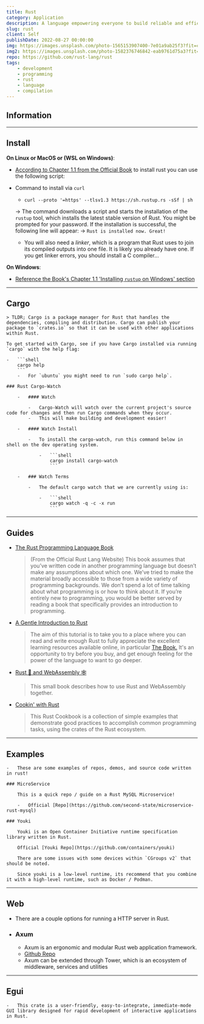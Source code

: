```yaml
---
title: Rust
category: Application
description: A language empowering everyone to build reliable and efficient software.
slug: rust
client: Self
publishDate: 2022-08-27 00:00:00
img: https://images.unsplash.com/photo-1565153907400-7e01a9ab25f3?fit=crop&w=1400&h=700&q=75
img2: https://images.unsplash.com/photo-1582376746842-eab9761d75a3?fit=crop&w=1400&h=700&q=75
repo: https://github.com/rust-lang/rust
tags:
    - development
    - programming
    - rust
    - language
    - compilation
---
```


## Information

---

## Install

**On Linux or MacOS or (WSL on Windows)**:

-   [According to Chapter 1.1 from the Official Book](https://doc.rust-lang.org/stable/book/ch01-01-installation.html) to install rust you can use the following script:

-   Command to install via `curl`

    -   ```shell
        curl --proto '=https' --tlsv1.3 https://sh.rustup.rs -sSf | sh
        ```

    -> The command downloads a script and starts the installation of the `rustup` tool, which installs the latest stable version of Rust. You might be prompted for your password. If the installation is successful, the following line will appear:
    -> `Rust is installed now. Great!`

    -   You will also need a _linker_, which is a program that Rust uses to join its compiled outputs into one file. It is likely you already have one. If you get linker errors, you should install a C compiler...

**On Windows**:

-   [Reference the Book's Chapter 1.1 'Installing `rustup` on Windows' section](https://doc.rust-lang.org/stable/book/ch01-01-installation.html#installing-rustup-on-windows)

---

## Cargo

    > TLDR; Cargo is a package manager for Rust that handles the dependencies, compiling and distribution. Cargo can publish your package to `crates.io` so that it can be used with other applications within Rust.

    To get started with Cargo, see if you have Cargo installed via running `cargo` with the help flag:

    -   ```shell
        cargo help
        ```
        -   For `ubuntu` you might need to run `sudo cargo help`.

    ### Rust Cargo-Watch

        -   #### Watch

            -   Cargo-Watch will watch over the current project's source code for changes and then run Cargo commands when they occur.
            -   This will make building and development easier!

        -   #### Watch Install

            -   To install the cargo-watch, run this command below in shell on the dev operating system.

                -   ```shell
                    cargo install cargo-watch
                    ```

        -   ### Watch Terms

            -   The default cargo watch that we are currently using is:

                -   ```shell
                    cargo watch -q -c -x run
                    ```

---

## Guides

-   [The Rust Programming Language Book](https://doc.rust-lang.org/stable/book/title-page.html)

    > (From the Official Rust Lang Website)
    > This book assumes that you’ve written code in another programming language but doesn’t
    > make any assumptions about which one. We’ve tried to make the material broadly accessible
    > to those from a wide variety of programming backgrounds. We don’t spend a lot of time talking
    > about what programming is or how to think about it. If you’re entirely new to programming, you
    > would be better served by reading a book that specifically provides an introduction to programming.

-   [A Gentle Introduction to Rust](https://stevedonovan.github.io/rust-gentle-intro/)

    > The aim of this tutorial is to take you to a place where you can read and write enough Rust to
    > fully appreciate the excellent learning resources available online, in particular
    > [The Book.](https://doc.rust-lang.org/stable/book/title-page.html)
    > It's an opportunity to try before you buy, and get enough feeling for the power of the language to want to go deeper.

-   [Rust 🦀 and WebAssembly 🕸](https://rustwasm.github.io/book/)

    > This small book describes how to use Rust and WebAssembly together.

-   [Cookin' with Rust](https://rust-lang-nursery.github.io/rust-cookbook/intro.html)

    > This Rust Cookbook is a collection of simple examples that demonstrate good practices to accomplish common
    > programming tasks, using the crates of the Rust ecosystem.

---

## Examples

    -   These are some examples of repos, demos, and source code written in rust!

    ### MicroService

        This is a quick repo / guide on a Rust MySQL Microservice!

        -   Official [Repo](https://github.com/second-state/microservice-rust-mysql)

    ### Youki

        Youki is an Open Container Initiative runtime specification library written in Rust.

        Official [Youki Repo](https://github.com/containers/youki)

        There are some issues with some devices within `CGroups v2` that should be noted.

        Since youki is a low-level runtime, its recommend that you combine it with a high-level runtime, such as Docker / Podman.

---

## Web

-   There are a couple options for running a HTTP server in Rust.

-   ### Axum

    -   Axum is an ergonomic and modular Rust web application framework.
    -   [Github Repo](https://github.com/tokio-rs/axum)
    -   Axum can be extended through Tower, which is an ecosystem of middleware, services and utilities

---

## Egui

    -   This crate is a user-friendly, easy-to-integrate, immediate-mode GUI library designed for rapid development of interactive applications in Rust.

    